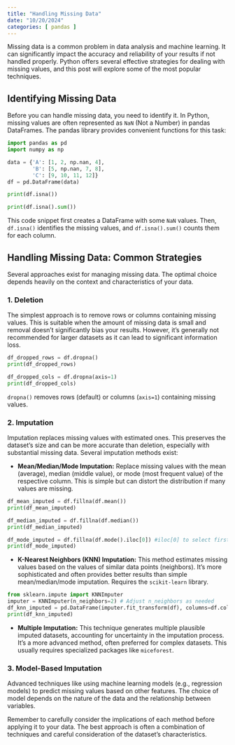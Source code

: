 ```yaml
---
title: "Handling Missing Data"
date: "10/20/2024"
categories: [ pandas ]
---
```



Missing data is a common problem in data analysis and machine learning.  It can significantly impact the accuracy and reliability of your results if not handled properly.  Python offers several effective strategies for dealing with missing values, and this post will explore some of the most popular techniques.

## Identifying Missing Data

Before you can handle missing data, you need to identify it. In Python, missing values are often represented as `NaN` (Not a Number) in pandas DataFrames.  The pandas library provides convenient functions for this task:

```python
import pandas as pd
import numpy as np

data = {'A': [1, 2, np.nan, 4], 
        'B': [5, np.nan, 7, 8], 
        'C': [9, 10, 11, 12]}
df = pd.DataFrame(data)

print(df.isna())

print(df.isna().sum())
```

This code snippet first creates a DataFrame with some `NaN` values.  Then, `df.isna()` identifies the missing values, and `df.isna().sum()` counts them for each column.


## Handling Missing Data: Common Strategies

Several approaches exist for managing missing data.  The optimal choice depends heavily on the context and characteristics of your data.

### 1. Deletion

The simplest approach is to remove rows or columns containing missing values. This is suitable when the amount of missing data is small and removal doesn't significantly bias your results.  However, it's generally not recommended for larger datasets as it can lead to significant information loss.

```python
df_dropped_rows = df.dropna()
print(df_dropped_rows)

df_dropped_cols = df.dropna(axis=1)
print(df_dropped_cols)
```

`dropna()` removes rows (default) or columns (`axis=1`) containing missing values.


### 2. Imputation

Imputation replaces missing values with estimated ones.  This preserves the dataset's size and can be more accurate than deletion, especially with substantial missing data.  Several imputation methods exist:

* **Mean/Median/Mode Imputation:**  Replace missing values with the mean (average), median (middle value), or mode (most frequent value) of the respective column.  This is simple but can distort the distribution if many values are missing.

```python
df_mean_imputed = df.fillna(df.mean())
print(df_mean_imputed)

df_median_imputed = df.fillna(df.median())
print(df_median_imputed)

df_mode_imputed = df.fillna(df.mode().iloc[0]) #iloc[0] to select first row of mode
print(df_mode_imputed)
```

* **K-Nearest Neighbors (KNN) Imputation:** This method estimates missing values based on the values of similar data points (neighbors). It's more sophisticated and often provides better results than simple mean/median/mode imputation.  Requires the `scikit-learn` library.

```python
from sklearn.impute import KNNImputer
imputer = KNNImputer(n_neighbors=2) # Adjust n_neighbors as needed
df_knn_imputed = pd.DataFrame(imputer.fit_transform(df), columns=df.columns)
print(df_knn_imputed)
```

* **Multiple Imputation:** This technique generates multiple plausible imputed datasets, accounting for uncertainty in the imputation process.  It's a more advanced method, often preferred for complex datasets. This usually requires specialized packages like `miceforest`.


### 3.  Model-Based Imputation

Advanced techniques like using machine learning models (e.g., regression models) to predict missing values based on other features. The choice of model depends on the nature of the data and the relationship between variables.


Remember to carefully consider the implications of each method before applying it to your data. The best approach is often a combination of techniques and careful consideration of the dataset's characteristics.


